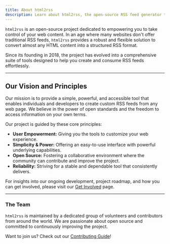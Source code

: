 ```yaml
---
title: About html2rss
description: Learn about html2rss, the open-source RSS feed generator that helps you follow any website. Discover our mission, principles, and the team behind this powerful tool.
---
```


`html2rss` is an open-source project dedicated to empowering you to take control of your web content. In an age where many websites don't offer traditional RSS feeds, `html2rss` provides a robust and flexible solution to convert almost any HTML content into a structured RSS format.

Since its founding in 2018, the project has evolved into a comprehensive suite of tools designed to help you create and consume RSS feeds effortlessly.

---

## Our Vision and Principles

Our mission is to provide a simple, powerful, and accessible tool that enables individuals and developers to create custom RSS feeds from any web page. We believe in the power of open standards and the freedom to access information on your own terms.

Our project is guided by these core principles:

- **User Empowerment:** Giving you the tools to customize your web experience.
- **Simplicity & Power:** Offering an easy-to-use interface with powerful underlying capabilities.
- **Open Source:** Fostering a collaborative environment where the community can contribute and improve the project.
- **Reliability:** Striving for a stable and dependable tool that consistently delivers.

For insights into our ongoing development, project roadmap, and how you can get involved, please visit our [Get Involved](/get-involved/) page.

---

### The Team

`html2rss` is maintained by a dedicated group of volunteers and contributors from around the world. We are passionate about open source and committed to continuously improving the project.

Want to join us? Check out our [Contributing Guide](/get-involved/contributing/)!
